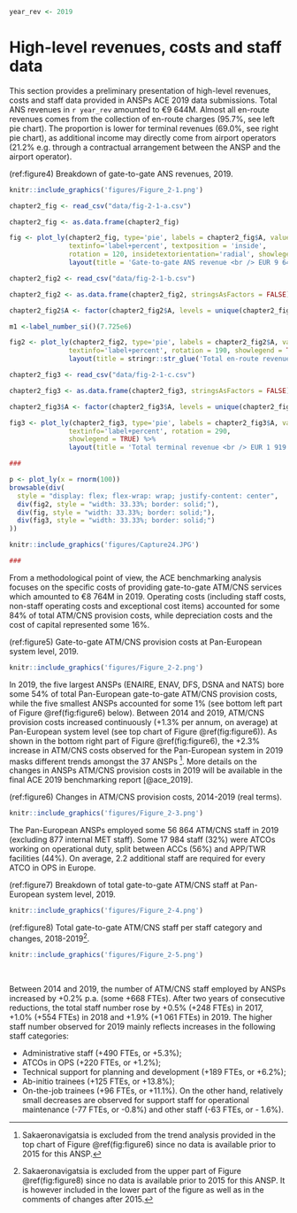 ```r
year_rev <- 2019
```

# High-level revenues, costs and staff data {#high}

This section provides a preliminary presentation of high-level revenues, costs and staff data provided in ANSPs ACE 2019 data submissions. Total ANS revenues in `r year_rev` amounted to €9 644M. Almost all en-route revenues comes from the collection of en-route charges (95.7%, see left pie chart). The proportion is lower for terminal revenues (69.0%, see right pie chart), as additional income may directly come from airport operators (21.2% e.g. through a contractual arrangement between the ANSP and the airport operator).

(ref:figure4) Breakdown of gate-to-gate ANS revenues, 2019.

```r
knitr::include_graphics('figures/Figure_2-1.png')
```

```r

chapter2_fig <- read_csv("data/fig-2-1-a.csv")

chapter2_fig <- as.data.frame(chapter2_fig)

fig <- plot_ly(chapter2_fig, type='pie', labels = chapter2_fig$A, values = chapter2_fig$B, height = 525, 
               textinfo='label+percent', textposition = 'inside',
               rotation = 120, insidetextorientation='radial', showlegend = TRUE)%>%
               layout(title = 'Gate-to-gate ANS revenue <br /> EUR 9 644 M', legend = list(orientation = 'h'), font=list(size = 7))

chapter2_fig2 <- read_csv("data/fig-2-1-b.csv")

chapter2_fig2 <- as.data.frame(chapter2_fig2, stringsAsFactors = FALSE)

chapter2_fig2$A <- factor(chapter2_fig2$A, levels = unique(chapter2_fig2$A)[order(chapter2_fig2$B, decreasing = TRUE)])

m1 <-label_number_si()(7.725e6)

fig2 <- plot_ly(chapter2_fig2, type='pie', labels = chapter2_fig2$A, values = chapter2_fig2$B, height = 525,
               textinfo='label+percent', rotation = 190, showlegend = TRUE)%>%
               layout(title = stringr::str_glue('Total en-route revenue <br /> EUR {m1}', m1 = m1), legend = list(orientation = 'h'), font=list(size = 7))

chapter2_fig3 <- read_csv("data/fig-2-1-c.csv")

chapter2_fig3 <- as.data.frame(chapter2_fig3, stringsAsFactors = FALSE)

chapter2_fig3$A <- factor(chapter2_fig3$A, levels = unique(chapter2_fig3$A)[order(chapter2_fig3$B, decreasing = TRUE)])

fig3 <- plot_ly(chapter2_fig3, type='pie', labels = chapter2_fig3$A, values = chapter2_fig3$B, height = 525, 
               textinfo='label+percent', rotation = 290,
               showlegend = TRUE) %>%
               layout(title = 'Total terminal revenue <br /> EUR 1 919 M', legend = list(orientation = 'h'), font=list(size = 7))

###

p <- plot_ly(x = rnorm(100))
browsable(div(
  style = "display: flex; flex-wrap: wrap; justify-content: center",
  div(fig2, style = "width: 33.33%; border: solid;"),
  div(fig, style = "width: 33.33%; border: solid;"),
  div(fig3, style = "width: 33.33%; border: solid;")
))

knitr::include_graphics('figures/Capture24.JPG')

###

```

From a methodological point of view, the ACE benchmarking analysis focuses on the specific costs of providing gate-to-gate ATM/CNS services which amounted to €8 764M in 2019. Operating costs (including staff costs, non-staff operating costs and exceptional cost items) accounted for some 84% of total ATM/CNS provision costs, while depreciation costs and the cost of capital represented some 16%.

(ref:figure5) Gate-to-gate ATM/CNS provision costs at Pan-European system level, 2019.

```r
knitr::include_graphics('figures/Figure_2-2.png')
```

In 2019, the five largest ANSPs (ENAIRE, ENAV, DFS, DSNA and NATS) bore some 54% of total Pan-European gate-to-gate ATM/CNS provision costs, while the five smallest ANSPs accounted for some 1% (see bottom left part of Figure \@ref(fig:figure6) below). Between 2014 and 2019, ATM/CNS provision costs increased continuously (+1.3% per annum, on average) at Pan-European system level (see top chart of Figure \@ref(fig:figure6)). As shown in the bottom right part of Figure \@ref(fig:figure6), the +2.3% increase in ATM/CNS costs observed for the Pan-European system in 2019 masks different trends amongst the 37 ANSPs [^high-level-revenues-costs-and-staff-data-1]. More details on the changes in ANSPs ATM/CNS provision costs in 2019 will be available in the final ACE 2019 benchmarking report [@ace_2019].

[^high-level-revenues-costs-and-staff-data-1]: Sakaeronavigatsia is excluded from the trend analysis provided in the top chart of Figure \@ref(fig:figure6) since no data is available prior to 2015 for this ANSP.

(ref:figure6) Changes in ATM/CNS provision costs, 2014-2019 (real terms).

```r
knitr::include_graphics('figures/Figure_2-3.png')
```

The Pan-European ANSPs employed some 56 864 ATM/CNS staff in 2019 (excluding 877 internal MET staff). Some 17 984 staff (32%) were ATCOs working on operational duty, split between ACCs (56%) and APP/TWR facilities (44%). On average, 2.2 additional staff are required for every ATCO in OPS in Europe.

(ref:figure7) Breakdown of total gate-to-gate ATM/CNS staff at Pan-European system level, 2019.

```r
knitr::include_graphics('figures/Figure_2-4.png')
```

(ref:figure8) Total gate-to-gate ATM/CNS staff per staff category and changes, 2018-2019[^high-level-revenues-costs-and-staff-data-2].

[^high-level-revenues-costs-and-staff-data-2]: Sakaeronavigatsia is excluded from the upper part of Figure \@ref(fig:figure8) since no data is available prior to 2015 for this ANSP. It is however included in the lower part of the figure as well as in the comments of changes after 2015.

::: {.cols data-latex=""}
::: {.col data-latex="{0.55\\textwidth}"}
```r
knitr::include_graphics('figures/Figure_2-5.png')
```
:::

::: {.col data-latex="{0.05\\textwidth}"}
  <!-- an empty Div (with a white space), serving as
a column separator -->
:::

::: {.col data-latex="{0.4\\textwidth}"}
Between 2014 and 2019, the number of ATM/CNS staff employed by ANSPs increased by +0.2% p.a. (some +668 FTEs). After two years of consecutive reductions, the total staff number rose by +0.5% (+248 FTEs) in 2017, +1.0% (+554 FTEs) in 2018 and +1.9% (+1 061 FTEs) in 2019. The higher staff number observed for 2019 mainly reflects increases in the following staff categories:

-   Administrative staff (+490 FTEs, or +5.3%);
-   ATCOs in OPS (+220 FTEs, or +1.2%);
-   Technical support for planning and development (+189 FTEs, or +6.2%);
-   Ab-initio trainees (+125 FTEs, or +13.8%);
-   On-the-job trainees (+96 FTEs, or +11.1%). On the other hand, relatively small decreases are observed for support staff for operational maintenance (-77 FTEs, or -0.8%) and other staff (-63 FTEs, or - 1.6%).
:::
:::

